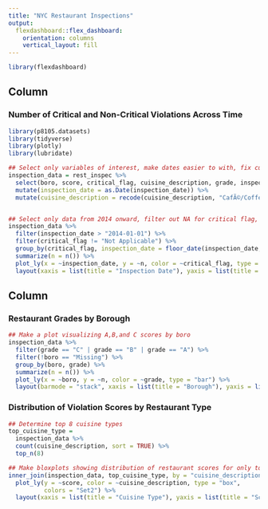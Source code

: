 ```yaml
---
title: "NYC Restaurant Inspections"
output: 
  flexdashboard::flex_dashboard:
    orientation: columns
    vertical_layout: fill
---
```


```r
library(flexdashboard)
```

Column {data-width=650}
-----------------------------------------------------------------------

### Number of Critical and Non-Critical Violations Across Time

```r
library(p8105.datasets)
library(tidyverse)
library(plotly)
library(lubridate)

## Select only variables of interest, make dates easier to with, fix cuisine names
inspection_data = rest_inspec %>%
  select(boro, score, critical_flag, cuisine_description, grade, inspection_date) %>%
  mutate(inspection_date = as.Date(inspection_date)) %>%
  mutate(cuisine_description = recode(cuisine_description, "CafÃ©/Coffee/Tea" = "Cafe", "Latin (Cuban, Dominican, Puerto Rican, South & Central American)" = "Latin"))


## Select only data from 2014 onward, filter out NA for critical flag, make scatter plot showing number of violations over time
inspection_data %>%
  filter(inspection_date > "2014-01-01") %>%
  filter(critical_flag != "Not Applicable") %>%
  group_by(critical_flag, inspection_date = floor_date(inspection_date, "month")) %>%
  summarize(n = n()) %>%
  plot_ly(x = ~inspection_date, y = ~n, color = ~critical_flag, type = "scatter", mode = "lines") %>%
  layout(xaxis = list(title = "Inspection Date"), yaxis = list(title = "Violations"))
```

Column {data-width=350}
-----------------------------------------------------------------------

### Restaurant Grades by Borough

```r
## Make a plot visualizing A,B,and C scores by boro
inspection_data %>%
  filter(grade == "C" | grade == "B" | grade == "A") %>%
  filter(!boro == "Missing") %>%
  group_by(boro, grade) %>%
  summarize(n = n()) %>%
  plot_ly(x = ~boro, y = ~n, color = ~grade, type = "bar") %>% 
  layout(barmode = "stack", xaxis = list(title = "Borough"), yaxis = list(title = "Number"))
```

### Distribution of Violation Scores by Restaurant Type

```r
## Determine top 8 cuisine types
top_cuisine_type = 
  inspection_data %>%
  count(cuisine_description, sort = TRUE) %>% 
  top_n(8)

## Make bloxplots showing distribution of restaurant scores for only top 8 cuisine types
inner_join(inspection_data, top_cuisine_type, by = "cuisine_description") %>% 
  plot_ly(y = ~score, color = ~cuisine_description, type = "box",
          colors = "Set2") %>%
  layout(xaxis = list(title = "Cuisine Type"), yaxis = list(title = "Score"))
  
```
























